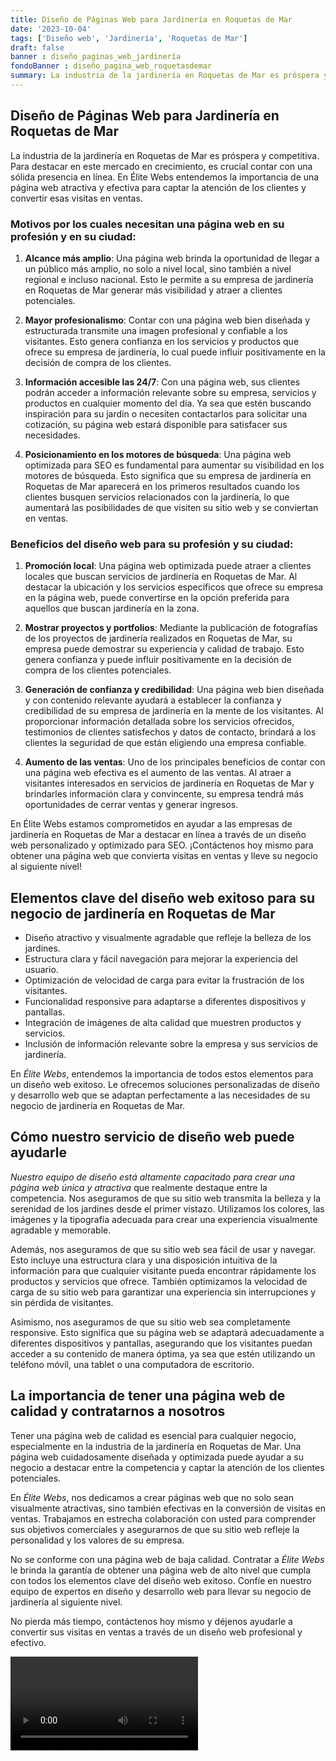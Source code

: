 ```yaml
---
title: Diseño de Páginas Web para Jardinería en Roquetas de Mar
date: '2023-10-04'
tags: ['Diseño web', 'Jardinería', 'Roquetas de Mar']
draft: false
banner : diseño_paginas_web_jardinería
fondoBanner : diseño_pagina_web_roquetasdemar
summary: La industria de la jardinería en Roquetas de Mar es próspera y competitiva. Para destacar en este mercado en crecimiento, es crucial contar con una sólida presencia en línea. En Élite Webs entendemos la importancia de una página web atractiva y efectiva para captar la atención de los clientes y convertir esas visitas en ventas.
---
```


## Diseño de Páginas Web para Jardinería en Roquetas de Mar

La industria de la jardinería en Roquetas de Mar es próspera y competitiva. Para destacar en este mercado en crecimiento, es crucial contar con una sólida presencia en línea. En Élite Webs entendemos la importancia de una página web atractiva y efectiva para captar la atención de los clientes y convertir esas visitas en ventas.

### Motivos por los cuales necesitan una página web en su profesión y en su ciudad:

1. **Alcance más amplio**: Una página web brinda la oportunidad de llegar a un público más amplio, no solo a nivel local, sino también a nivel regional e incluso nacional. Esto le permite a su empresa de jardinería en Roquetas de Mar generar más visibilidad y atraer a clientes potenciales.

2. **Mayor profesionalismo**: Contar con una página web bien diseñada y estructurada transmite una imagen profesional y confiable a los visitantes. Esto genera confianza en los servicios y productos que ofrece su empresa de jardinería, lo cual puede influir positivamente en la decisión de compra de los clientes.

3. **Información accesible las 24/7**: Con una página web, sus clientes podrán acceder a información relevante sobre su empresa, servicios y productos en cualquier momento del día. Ya sea que estén buscando inspiración para su jardín o necesiten contactarlos para solicitar una cotización, su página web estará disponible para satisfacer sus necesidades.

4. **Posicionamiento en los motores de búsqueda**: Una página web optimizada para SEO es fundamental para aumentar su visibilidad en los motores de búsqueda. Esto significa que su empresa de jardinería en Roquetas de Mar aparecerá en los primeros resultados cuando los clientes busquen servicios relacionados con la jardinería, lo que aumentará las posibilidades de que visiten su sitio web y se conviertan en ventas.

### Beneficios del diseño web para su profesión y su ciudad:

1. **Promoción local**: Una página web optimizada puede atraer a clientes locales que buscan servicios de jardinería en Roquetas de Mar. Al destacar la ubicación y los servicios específicos que ofrece su empresa en la página web, puede convertirse en la opción preferida para aquellos que buscan jardinería en la zona.

2. **Mostrar proyectos y portfolios**: Mediante la publicación de fotografías de los proyectos de jardinería realizados en Roquetas de Mar, su empresa puede demostrar su experiencia y calidad de trabajo. Esto genera confianza y puede influir positivamente en la decisión de compra de los clientes potenciales.

3. **Generación de confianza y credibilidad**: Una página web bien diseñada y con contenido relevante ayudará a establecer la confianza y credibilidad de su empresa de jardinería en la mente de los visitantes. Al proporcionar información detallada sobre los servicios ofrecidos, testimonios de clientes satisfechos y datos de contacto, brindará a los clientes la seguridad de que están eligiendo una empresa confiable.

4. **Aumento de las ventas**: Uno de los principales beneficios de contar con una página web efectiva es el aumento de las ventas. Al atraer a visitantes interesados en servicios de jardinería en Roquetas de Mar y brindarles información clara y convincente, su empresa tendrá más oportunidades de cerrar ventas y generar ingresos.

En Élite Webs estamos comprometidos en ayudar a las empresas de jardinería en Roquetas de Mar a destacar en línea a través de un diseño web personalizado y optimizado para SEO. ¡Contáctenos hoy mismo para obtener una página web que convierta visitas en ventas y lleve su negocio al siguiente nivel!

<GifSeo />

<Cta />

## Elementos clave del diseño web exitoso para su negocio de jardinería en Roquetas de Mar

- Diseño atractivo y visualmente agradable que refleje la belleza de los jardines.
- Estructura clara y fácil navegación para mejorar la experiencia del usuario.
- Optimización de velocidad de carga para evitar la frustración de los visitantes.
- Funcionalidad responsive para adaptarse a diferentes dispositivos y pantallas.
- Integración de imágenes de alta calidad que muestren productos y servicios.
- Inclusión de información relevante sobre la empresa y sus servicios de jardinería.

En *Élite Webs*, entendemos la importancia de todos estos elementos para un diseño web exitoso. Le ofrecemos soluciones personalizadas de diseño y desarrollo web que se adaptan perfectamente a las necesidades de su negocio de jardinería en Roquetas de Mar.

## Cómo nuestro servicio de diseño web puede ayudarle

*Nuestro equipo de diseño está altamente capacitado para crear una página web única y atractiva* que realmente destaque entre la competencia. Nos aseguramos de que su sitio web transmita la belleza y la serenidad de los jardines desde el primer vistazo. Utilizamos los colores, las imágenes y la tipografía adecuada para crear una experiencia visualmente agradable y memorable.

Además, nos aseguramos de que su sitio web sea fácil de usar y navegar. Esto incluye una estructura clara y una disposición intuitiva de la información para que cualquier visitante pueda encontrar rápidamente los productos y servicios que ofrece. También optimizamos la velocidad de carga de su sitio web para garantizar una experiencia sin interrupciones y sin pérdida de visitantes.

Asimismo, nos aseguramos de que su sitio web sea completamente responsive. Esto significa que su página web se adaptará adecuadamente a diferentes dispositivos y pantallas, asegurando que los visitantes puedan acceder a su contenido de manera óptima, ya sea que estén utilizando un teléfono móvil, una tablet o una computadora de escritorio.

## La importancia de tener una página web de calidad y contratarnos a nosotros

Tener una página web de calidad es esencial para cualquier negocio, especialmente en la industria de la jardinería en Roquetas de Mar. Una página web cuidadosamente diseñada y optimizada puede ayudar a su negocio a destacar entre la competencia y captar la atención de los clientes potenciales.

En *Élite Webs*, nos dedicamos a crear páginas web que no solo sean visualmente atractivas, sino también efectivas en la conversión de visitas en ventas. Trabajamos en estrecha colaboración con usted para comprender sus objetivos comerciales y asegurarnos de que su sitio web refleje la personalidad y los valores de su empresa.

No se conforme con una página web de baja calidad. Contratar a *Élite Webs* le brinda la garantía de obtener una página web de alto nivel que cumpla con todos los elementos clave del diseño web exitoso. Confíe en nuestro equipo de expertos en diseño y desarrollo web para llevar su negocio de jardinería al siguiente nivel.

No pierda más tiempo, contáctenos hoy mismo y déjenos ayudarle a convertir sus visitas en ventas a través de un diseño web profesional y efectivo.

<Video />

<CtaBot job='Jardinería' city='Roquetas de Mar'/>

<Gmaps query='Roquetas de Mar+españa+maps' />